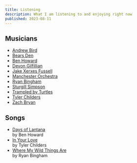 ```yaml
---
title: Listening
description: What I am listening to and enjoying right now
published: 2023-08-11
---
```


## Musicians

- [Andrew Bird](https://www.youtube.com/@andrewbirdmusic)
- [Bears Den](https://www.youtube.com/@bearsdenmusic)
- [Ben Howard](https://www.youtube.com/channel/UC7P46taO0CdI8Gy44P1X2yA)
- [Devon Gilfillian](https://www.youtube.com/@DevonGilfillian)
- [Jake Xerxes Fussell](https://www.youtube.com/channel/UCb7Cc1suIkrnKTbI407id2A)
- [Manchester Orchestra](https://www.youtube.com/channel/UCxi28TQABtfZ0pfvMVozD7Q)
- [Ryan Bingham](https://www.youtube.com/@ryanbingham)
- [Sturgill Simpson](https://www.youtube.com/@sturgillsimpson)
- [Trampled by Turtles](https://www.youtube.com/@tbtduluth)
- [Tyler Childers](https://www.youtube.com/@tylerchilders)
- [Zach Bryan](https://www.youtube.com/channel/UCwK3C8Vgphad4PweezfUBAQ)

## Songs

- [Days of Lantana](https://www.youtube.com/watch?v=U1BezmtNuKE) <br/><span>by Ben Howard</span>
- [In Your Love](https://www.youtube.com/watch?v=II-L8Hq0_i4) <br/><span>by Tyler Childers</span>
- [Where My Wild Things Are](https://www.youtube.com/watch?v=vyvar_KtvsE) <br/><span>by Ryan Bingham</span>
